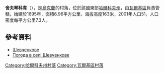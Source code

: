 {{coord|49|53|13|N|35|40|51|E|scale:100000_region:UA|display=title}}

'''舍夫琴科韋'''（{{lang-uk|Шевченкове}}），是[[烏克蘭|烏克蘭]]的村落，位於該國東部[[哈爾科夫州|哈爾科夫州]]，由[[瓦爾基區|瓦爾基區]]負責管轄，始建於1695年，面積6.96平方公里，海拔高度163米，2001年人口51，人口密度每平方公里7.3人。

==參考資料==
*[http://gska2.rada.gov.ua/pls/z7502/A005?rdat1=09.01.2009&rf7571=32621 Шевченкове]{{dead link|date=2018年4月 |bot=InternetArchiveBot |fix-attempted=yes }}
* [http://weather.in.ua/ua/har'kovskaja/28856 Погода в селі Шевченкове]

{{DEFAULTSORT:Шевченкове}}
[[Category:哈爾科夫州村落|Category:哈爾科夫州村落]]
[[Category:瓦爾基區村落|Category:瓦爾基區村落]]


{{Kharkiv-geo-stub}}